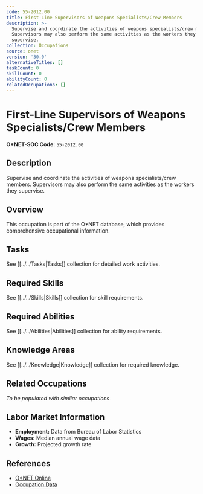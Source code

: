 ```yaml
---
code: 55-2012.00
title: First-Line Supervisors of Weapons Specialists/Crew Members
description: >-
  Supervise and coordinate the activities of weapons specialists/crew members.
  Supervisors may also perform the same activities as the workers they
  supervise.
collection: Occupations
source: onet
version: '30.0'
alternativeTitles: []
taskCount: 0
skillCount: 0
abilityCount: 0
relatedOccupations: []
---
```

# First-Line Supervisors of Weapons Specialists/Crew Members

**O*NET-SOC Code:** `55-2012.00`

## Description

Supervise and coordinate the activities of weapons specialists/crew members. Supervisors may also perform the same activities as the workers they supervise.

## Overview

This occupation is part of the O*NET database, which provides comprehensive occupational information.

## Tasks

See [[../../Tasks|Tasks]] collection for detailed work activities.

## Required Skills

See [[../../Skills|Skills]] collection for skill requirements.

## Required Abilities

See [[../../Abilities|Abilities]] collection for ability requirements.

## Knowledge Areas

See [[../../Knowledge|Knowledge]] collection for required knowledge.

## Related Occupations

*To be populated with similar occupations*

## Labor Market Information

- **Employment:** Data from Bureau of Labor Statistics
- **Wages:** Median annual wage data
- **Growth:** Projected growth rate

## References

- [O*NET Online](https://www.onetonline.org/link/summary/55-2012.00)
- [Occupation Data](https://www.onetcenter.org/)
